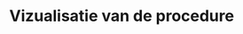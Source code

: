 # Vizualisatie van de procedure

<!--
Stroomschema (kan optioneel zijn, maar aangeraden wanneer het kan helpen)
-->
